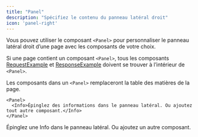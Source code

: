 ```yaml
---
title: "Panel"
description: "Spécifiez le contenu du panneau latéral droit"
icon: 'panel-right'
---
```


Vous pouvez utiliser le composant `<Panel>` pour personnaliser le panneau latéral droit d’une page avec les composants de votre choix.

Si une page contient un composant `<Panel>`, tous les composants [RequestExample](/fr/components/examples#request-example) et [ResponseExample](/fr/components/examples#response-example) doivent se trouver à l’intérieur de `<Panel>`.

Les composants dans un `<Panel>` remplaceront la table des matières de la page.

```mdx
<Panel>
  <Info>Épinglez des informations dans le panneau latéral. Ou ajoutez tout autre composant.</Info>
</Panel>
```

<Panel>
  <Info>Épinglez une Info dans le panneau latéral. Ou ajoutez un autre composant.</Info>
</Panel>
